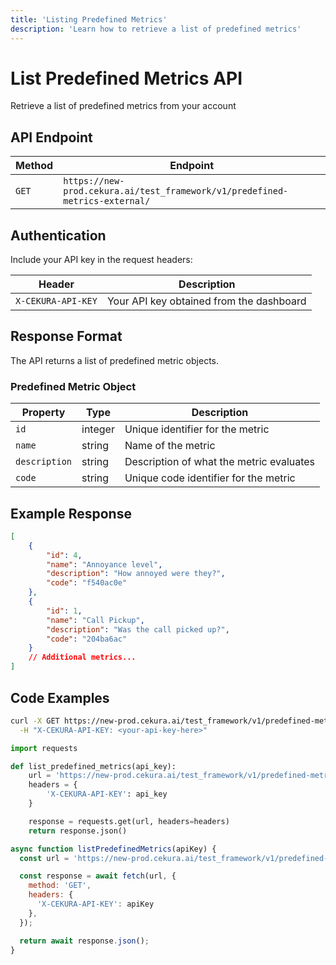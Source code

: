 ---
title: 'Listing Predefined Metrics'
description: 'Learn how to retrieve a list of predefined metrics'
---

# List Predefined Metrics API
Retrieve a list of predefined metrics from your account

## API Endpoint

| Method | Endpoint |
|--------|----------|
| `GET` | `https://new-prod.cekura.ai/test_framework/v1/predefined-metrics-external/` |

## Authentication

Include your API key in the request headers:

| Header | Description |
|--------|--------|
| `X-CEKURA-API-KEY` | Your API key obtained from the dashboard |

## Response Format

The API returns a list of predefined metric objects.

### Predefined Metric Object

| Property | Type | Description |
|----------|------|-------------|
| `id` | integer | Unique identifier for the metric |
| `name` | string | Name of the metric |
| `description` | string | Description of what the metric evaluates |
| `code` | string | Unique code identifier for the metric |

## Example Response

```json
[
    {
        "id": 4,
        "name": "Annoyance level",
        "description": "How annoyed were they?",
        "code": "f540ac0e"
    },
    {
        "id": 1,
        "name": "Call Pickup",
        "description": "Was the call picked up?",
        "code": "204ba6ac"
    }
    // Additional metrics...
]
```

## Code Examples

<CodeGroup>

```bash Curl
curl -X GET https://new-prod.cekura.ai/test_framework/v1/predefined-metrics-external/ \
  -H "X-CEKURA-API-KEY: <your-api-key-here>"
```

```python Python
import requests

def list_predefined_metrics(api_key):
    url = 'https://new-prod.cekura.ai/test_framework/v1/predefined-metrics-external/'
    headers = {
        'X-CEKURA-API-KEY': api_key
    }

    response = requests.get(url, headers=headers)
    return response.json()
```

```javascript JavaScript
async function listPredefinedMetrics(apiKey) {
  const url = 'https://new-prod.cekura.ai/test_framework/v1/predefined-metrics-external/';

  const response = await fetch(url, {
    method: 'GET',
    headers: {
      'X-CEKURA-API-KEY': apiKey
    },
  });

  return await response.json();
}
```
</CodeGroup>
